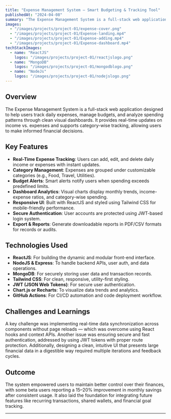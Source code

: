 ```yaml
---
title: "Expense Management System – Smart Budgeting & Tracking Tool"
publishedAt: "2024-04-08"
summary: "The Expense Management System is a full-stack web application designed to help users track daily expenses."
images:
  - "/images/projects/project-01/expense-cover.png"
  - "/images/projects/project-01/Expense-landing.mp4"
  - "/images/projects/project-01/Expense-adding.mp4"
  - "/images/projects/project-01/Expense-dashboard.mp4"
techStackImages:
  - name: "ReactJS"
    logos: "/images/projects/project-01/reactjslogo.png" 
  - name: "MongoDB"
    logos: "/images/projects/project-01/mongodblogo.png" 
  - name: "NodeJs"
    logos: "/images/projects/project-01/nodejslogo.png"
---
```



## Overview

The Expense Management System is a full-stack web application designed to help users track daily expenses, manage budgets, and analyze spending patterns through clean visual dashboards. It provides real-time updates on income vs. expenses and supports category-wise tracking, allowing users to make informed financial decisions.




## Key Features


- **Real-Time Expense Tracking**: Users can add, edit, and delete daily income or expenses with instant updates.
- **Category Management**: Expenses are grouped under customizable categories (e.g., Food, Travel, Utilities).
- **Budget Alerts**: Smart alerts notify users when spending exceeds predefined limits.
- **Dashboard Analytics**: Visual charts display monthly trends, income-expense ratios, and category-wise spending.
- **Responsive UI**: Built with ReactJS and styled using Tailwind CSS for mobile-friendly performance.
- **Secure Authentication**: User accounts are protected using JWT-based login system.
- **Export & Reports**: Generate downloadable reports in PDF/CSV formats for records or audits.


## Technologies Used

- **ReactJS**: For building the dynamic and modular front-end interface.
- **NodeJS & Express**: To handle backend APIs, user auth, and data operations.
- **MongoDB**: For securely storing user data and transaction records.
- **Tailwind CSS**: For clean, responsive, utility-first styling.
- **JWT (JSON Web Tokens)**: For secure user authentication.
- **Chart.js or Recharts**: To visualize data trends and analytics.
- **GitHub Actions**: For CI/CD automation and code deployment workflow.



## Challenges and Learnings
A key challenge was implementing real-time data synchronization across components without page reloads — which was overcome using React hooks and context APIs. Another issue was ensuring secure and fast authentication, addressed by using JWT tokens with proper route protection. Additionally, designing a clean, intuitive UI that presents large financial data in a digestible way required multiple iterations and feedback cycles.


## Outcome

The system empowered users to maintain better control over their finances, with some beta users reporting a 15–20% improvement in monthly savings after consistent usage. It also laid the foundation for integrating future features like recurring transactions, shared wallets, and financial goal tracking.

---